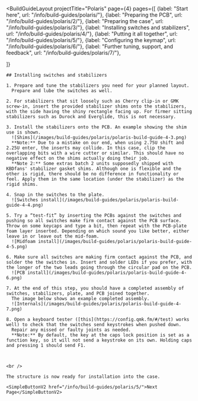 ---
---


<BuildGuideLayout 
	projectTitle="Polaris"
  page={4}
  pages={[
    {label: "Start here", url: "/info/build-guides/polaris/"},
    {label: "Preparing the PCB", url: "/info/build-guides/polaris/2/"},
    {label: "Preparing the case", url: "/info/build-guides/polaris/3/"},
    {label: "Installing switches and stabilizers", url: "/info/build-guides/polaris/4/"},
    {label: "Putting it all together", url: "/info/build-guides/polaris/5/"},
    {label: "Configuring the keymap", url: "/info/build-guides/polaris/6/"},
    {label: "Further tuning, support, and feedback", url: "/info/build-guides/polaris/7/"},
    
  ]}
>

  <AltMarkdownRenderer>

    ## Installing switches and stabilizers
 
    1. Prepare and tune the stabilizers you need for your planned layout.
      Prepare and lube the switches as well.

    2. For stabilizers that sit loosely such as Cherry clip-in or GMK screw-in, insert the provided stabilizer shims onto the stabilizers, with the side having the shiny rectangle facing up. For firmer sitting stabilizers such as Durock and Everglide, this is not necessary.

    3. Install the stabilizers onto the PCB. An example showing the shim use is shown.
      ![Shims](/images/build-guides/polaris/polaris-build-guide-4-3.png)
      **Note:** Due to a mistake on our end, when using 2.75U shift and 2.25U enter, the inserts may collide. In this case, clip the overlapping bits with a wire cutter or similar. This should have no negative effect on the shims actually doing their job.  
      **Note 2:** Some extras batch 2 units supposedly shipped with KBDfans' stabilizer gasket shims. Although one is flexible and the other is rigid, there should be no difference in functionality or feel. Apply them in the same location (under the stabilizer) as the rigid shims.

    4. Snap in the switches to the plate.
      ![Switches install](/images/build-guides/polaris/polaris-build-guide-4-4.png)

    5. Try a “test-fit” by inserting the PCBs against the switches and pushing so all switches make firm contact against the PCB surface. Throw on some keycaps and type a bit, then repeat with the PCB-plate foam layer inserted. Depending on which sound you like better, either leave in or leave out the mid-foam.
      ![Midfoam install](/images/build-guides/polaris/polaris-build-guide-4-5.png)

    6. Make sure all switches are making firm contact against the PCB, and solder the the switches in. Insert and solder LEDs if you prefer, with the longer of the two leads going through the circular pad on the PCB.  
      ![PCB install](/images/build-guides/polaris/polaris-build-guide-4-6.png)

    7. At the end of this step, you should have a completed assembly of switches, stabilizers, plate, and PCB joined together.
      The image below shows an example completed assembly.
      ![Internals](/images/build-guides/polaris/polaris-build-guide-4-7.png)

    8. Open a keyboard tester ([this](https://config.qmk.fm/#/test) works well) to check that the switches send keystrokes when pushed down.
      Repair any missed or faulty joints as needed.
      **Note:** By default, the key at the caps lock position is set as a function key, so it will not send a keystroke on its own. Holding caps and pressing 1 should send F1.



    <br />
    
    The structure is now ready for installation into the case.

    <SimpleButtonV2 href="/info/build-guides/polaris/5/">Next Page</SimpleButtonV2>
    
    
  </AltMarkdownRenderer>
			
</BuildGuideLayout>


